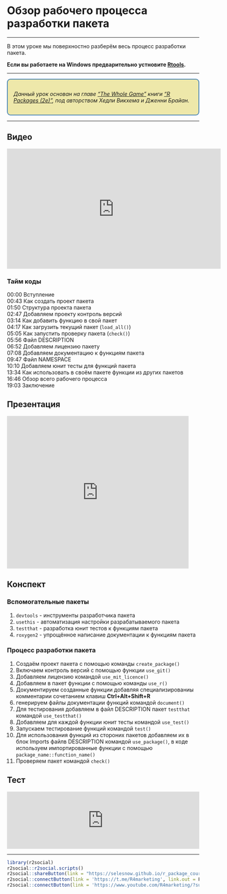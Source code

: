 # Обзор рабочего процесса разработки пакета

------

В этом уроке мы поверхностно разберём весь процесс разработки пакета.

**Если вы работаете на Windows предварительно устновите [Rtools](https://cran.r-project.org/bin/windows/Rtools/).**

------

::: {style="border: 2px solid #4682B4; background: #EEE8AA; padding: 15px; border-radius: 9px;"}
*Данный урок основан на главе ["The Whole Game"](https://r-pkgs.org/whole-game.html) книги ["R Packages (2e)"](https://r-pkgs.org/), под авторством Хедли Викхема и Дженни Брайан.*
:::

------

## Видео
<iframe width="560" height="315" src="https://www.youtube.com/embed/3t2lbIQNQf8" title="YouTube video player" frameborder="0" allow="accelerometer; autoplay; clipboard-write; encrypted-media; gyroscope; picture-in-picture; web-share" allowfullscreen></iframe>

### Тайм коды

00:00 Вступление<Br>
00:43 Как создать проект пакета<Br>
01:50 Структура проекта пакета<Br>
02:47 Добавляем проекту контроль версий<Br>
03:14 Как добавить функцию в свой пакет<Br>
04:17 Как загрузить текущий пакет (`load_all()`)<Br>
05:05 Как запустить проверку пакета (`check()`)<Br>
05:56 Файл DESCRIPTION<Br>
06:52 Добавляем лицензию пакету<Br>
07:08 Добавляем документацию к функциям пакета<Br>
09:47 Файл NAMESPACE<Br>
10:10 Добавляем юнит тесты для функций пакета<Br>
13:34 Как использовать в своём пакете функции из других пакетов<Br>
16:46 Обзор всего рабочего процесса<Br>
19:03 Заключение<Br>

## Презентация
<iframe src="https://www.slideshare.net/slideshow/embed_code/key/jRKxyjUM5qUrYe?hostedIn=slideshare&page=upload" width="476" height="400" frameborder="0" marginwidth="0" marginheight="0" scrolling="no"></iframe>

## Конспект
### Вспомогательные пакеты

1. `devtools` - инструменты разработчика пакета
2. `usethis` - автоматизация настройки разрабатываемого пакета
3. `testthat` - разработка юнит тестов к функциям пакета
4. `roxygen2` - упрощённое написание документации к функциям пакета

### Процесс разработки пакета

1. Создаём проект пакета с помощью команды `create_package()`
2. Включаем контроль версий с помощью функции `use_git()`
3. Добавляем лицензию командой `use_mit_licence()`
4. Добавляем в пакет функции с помощью команды `use_r()`
5. Документируем созданные функции добавляя специализированиы комментарии сочетанием клавиш **Ctrl+Alt+Shift+R**
6. генерируем файлы документации функций командой `document()`
7. Для тестирования добавляем в файл DESCRIPTION пакет `testthat` командой `use_testthat()`
8. Добавляем для каждой функции юнит тесты командой `use_test()`
9. Запускаем тестирование функций командой `test()`
10. Для использования функций из стороних пакетов добавляем их в блок Imports файлв DESCRIPTION командой `use_package()`, в коде используем импортированные функции с помощью `package_name::function_name()`
11. Проверяем пакет командой `check()`

## Тест
<iframe id="otp_wgt_3q2sbgk6kmico" src="https://onlinetestpad.com/3q2sbgk6kmico" frameborder="0" style="width:100%;" onload="var f = document.getElementById('otp_wgt_3q2sbgk6kmico'); var h = 0; var listener = function (event) { if (event.origin.indexOf('onlinetestpad') == -1) { return; }; h = parseInt(event.data); if (!isNaN(h)) f.style.height = h + 'px'; }; function addEvent(elem, evnt, func) { if (elem.addEventListener) { elem.addEventListener(evnt, func, false); } else if (elem.attachEvent) { elem.attachEvent('on' + evnt, func); } else { elem['on' + evnt] = func; } }; addEvent(window, 'message', listener);" scrolling="no">
</iframe>

------

```r
library(r2social)
r2social::r2social.scripts()
r2social::shareButton(link = "https://selesnow.github.io/r_package_course/", position = "inline", whatsapp = T, telegram = T, instagram = T)
r2social::connectButton(link = 'https://t.me/R4marketing', link.out = F, telegram = T, position = 'left')
r2social::connectButton(link = 'https://www.youtube.com/R4marketing/?sub_confirmation=1', link.out = F, youtube = T, position = 'right')
```
